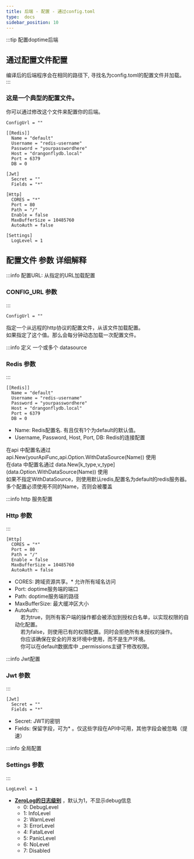```yaml
---
title: 后端 - 配置 - 通过config.toml
type:  docs
sidebar_position: 10
---
```


:::tip 配置doptime后端
## 通过配置文件配置
编译后的后端程序会在相同的路径下, 寻找名为config.toml的配置文件并加载。  
:::

### 这是一个典型的配置文件。
你可以通过修改这个文件来配置你的后端。

```text  title="config.toml"
ConfigUrl = ""

[[Redis]]
  Name = "default"
  Username = "redis-username"
  Password = "yourpasswordhere"
  Host = "drangonflydb.local"
  Port = 6379
  DB = 0

[Jwt]
  Secret = ""
  Fields = "*"

[Http]
  CORES = "*"
  Port = 80
  Path = "/"
  Enable = false
  MaxBufferSize = 10485760
  AutoAuth = false

[Settings]
  LogLevel = 1
```


## 配置文件 参数 详细解释

:::info 配置URL: 从指定的URL加载配置
### CONFIG_URL 参数
:::
```text  
ConfigUrl = ""
```
指定一个从远程的http协议的配置文件，从该文件加载配置。  
如果指定了这个值。那么会每分钟动态加载一次配置文件。
&nbsp;&nbsp;&nbsp;&nbsp;

:::info 定义 一个或多个 datasource 
### Redis 参数
:::
```text  
[[Redis]]
  Name = "default"
  Username = "redis-username"
  Password = "yourpasswordhere"
  Host = "drangonflydb.local"
  Port = 6379
  DB = 0
```
- Name: Redis配置名. 有且仅有1个为default的默认值。
- Username, Password, Host, Port, DB: Redis的连接配置

在api 中配置名通过 api.New(yourApiFunc,api.Option.WithDataSource(Name)) 使用  
在data 中配置名通过 data.New[k_type,v_type]\(data.Option.WithDataSource(Name)) 使用  
如果不指定WithDataSource，则使用默认redis,配置名为default的redis服务器。  
多个配置必须使用不同的Name，否则会被覆盖

:::info http 服务配置
### Http 参数
:::
```text  
[Http]
  CORES = "*"
  Port = 80
  Path = "/"
  Enable = false
  MaxBufferSize = 10485760
  AutoAuth = false
```
- CORES: 跨域资源共享。* 允许所有域名访问
- Port: doptime服务端的端口
- Path: doptime服务端的路径
- MaxBufferSize: 最大缓冲区大小
- AutoAuth:   
&nbsp;&nbsp;&nbsp;&nbsp;若为true，则所有客户端的操作都会被添加到授权白名单，以实现权限的自动化配置。  
&nbsp;&nbsp;&nbsp;&nbsp;若为false，则使用已有的权限配置。同时会拒绝所有未授权的操作。  
&nbsp;&nbsp;&nbsp;&nbsp;你应该确保在安全的开发环境中使用，而不是生产环境。  
&nbsp;&nbsp;&nbsp;&nbsp;你可以在default数据库中 _permissions主键下修改权限。


:::info Jwt配置
### Jwt 参数
:::
```text  
[Jwt]
  Secret = ""
  Fields = "*"
```
- Secret:  JWT的密钥
- Fields:  保留字段，可为* 。仅这些字段在API中可用，其他字段会被忽略（提速）



:::info 全局配置
### Settings  参数
:::
```text  
LogLevel = 1
```
- [**ZeroLog的日志级别**](https://github.com/rs/zerolog#:~:text=zerolog%20allows%20for%20logging%20at%20the%20following%20levels) ，默认为1，不显示debug信息  
  - 0: DebugLevel
  - 1: InfoLevel
  - 2: WarnLevel
  - 3: ErrorLevel
  - 4: FatalLevel
  - 5: PanicLevel
  - 6: NoLevel
  - 7: Disabled